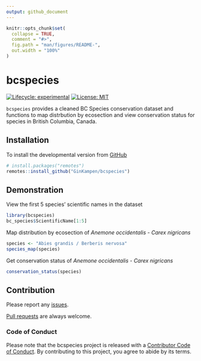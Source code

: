 ```yaml
---
output: github_document
---
```


<!-- README.md is generated from README.Rmd. Please edit that file -->

```r
knitr::opts_chunk$set(
  collapse = TRUE,
  comment = "#>",
  fig.path = "man/figures/README-",
  out.width = "100%"
)
```

# bcspecies 

<!-- badges: start -->
[![Lifecycle: experimental](https://img.shields.io/badge/lifecycle-experimental-orange.svg)](https://www.tidyverse.org/lifecycle/#experimental)
[![License: MIT](https://img.shields.io/badge/License-MIT-green.svg)](https://opensource.org/licenses/MIT)
<!-- badges: end -->

`bcspecies` provides a cleaned BC Species conservation dataset and functions to map distrbution by ecosection and view conservation status for species in British Columbia, Canada.

## Installation

To install the developmental version from [GitHub](https://github.com/GinKampen/bcspecies)
```r
# install.packages("remotes")
remotes::install_github("GinKampen/bcspecies")
```

## Demonstration
View the first 5 species' scientific names in the dataset
```r
library(bcspecies)
bc_species$ScientificName[1:5]
```

Map distribution by ecosection of *Anemone occidentalis - Carex nigricans*
```r
species <- "Abies grandis / Berberis nervosa"
species_map(species)
```

Get conservation status of *Anemone occidentalis - Carex nigricans*
```r
conservation_status(species)
```


## Contribution

Please report any [issues](https://github.com/GinKampen/bcspecies/issues).

[Pull requests](https://github.com/GinKampen/bcspecies/pulls) are always welcome.

### Code of Conduct

Please note that the bcspecies project is released with a [Contributor Code of Conduct](https://www.contributor-covenant.org/version/1/0/0/code-of-conduct/). By contributing to this project, you agree to abide by its terms.
